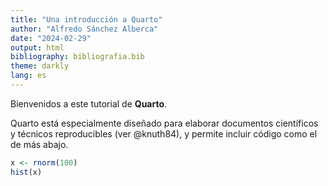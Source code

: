 ```yaml
---
title: "Una introducción a Quarto"
author: "Alfredo Sánchez Alberca"
date: "2024-02-29"
output: html
bibliography: bibliografia.bib
theme: darkly
lang: es
---
```


Bienvenidos a este tutorial de **Quarto**.

Quarto está especialmente diseñado para elaborar documentos
científicos y técnicos reproducibles (ver @knuth84), y permite incluir código 
como el de más abajo.

```r
x <- rnorm(100) 
hist(x)
```
